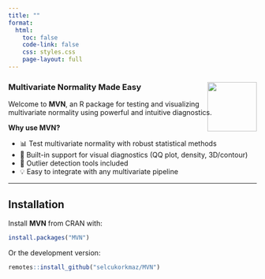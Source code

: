 ---
title: ""
format:
  html:
    toc: false
    code-link: false
    css: styles.css
    page-layout: full
---

::: {.hero}
![](mvn_sticker.png){width="100px" style="float:right; margin-left: -10px;"}

### Multivariate Normality Made Easy

Welcome to **MVN**, an R package for testing and visualizing multivariate normality using powerful and intuitive diagnostics.
:::

::: {.callout-tip}
**Why use MVN?**

- 📊 Test multivariate normality with robust statistical methods  
- 🎯 Built-in support for visual diagnostics (QQ plot, density, 3D/contour)  
- 🧪 Outlier detection tools included  
- 💡 Easy to integrate with any multivariate pipeline  
:::

---

## Installation

Install **MVN** from CRAN with:

```r
install.packages("MVN")
```

Or the development version:

```r
remotes::install_github("selcukorkmaz/MVN")
```
